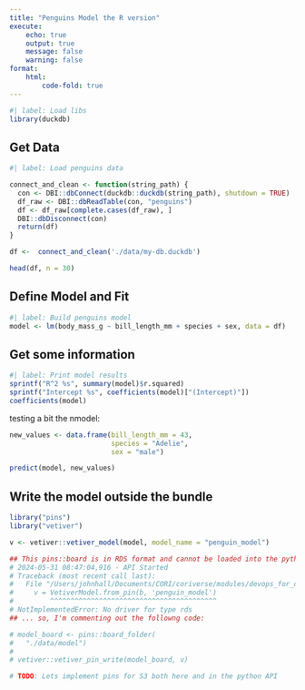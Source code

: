 ```yaml
---
title: "Penguins Model the R version"
execute:
    echo: true
    output: true
    message: false
    warning: false
format:
    html:
        code-fold: true
---
```


```r
#| label: Load libs
library(duckdb)
```

## Get Data

```r
#| label: Load penguins data

connect_and_clean <- function(string_path) {
  con <- DBI::dbConnect(duckdb::duckdb(string_path), shutdown = TRUE)
  df_raw <- DBI::dbReadTable(con, "penguins")
  df <- df_raw[complete.cases(df_raw), ]
  DBI::dbDisconnect(con)
  return(df)
}

df <-  connect_and_clean('./data/my-db.duckdb')

head(df, n = 30)
```

## Define Model and Fit

```r
#| label: Build penguins model
model <- lm(body_mass_g ~ bill_length_mm + species + sex, data = df)
```

## Get some information


```r
#| label: Print model results
sprintf("R^2 %s", summary(model)$r.squared)
sprintf("Intercept %s", coefficients(model)["(Intercept)"])
coefficients(model)
```


testing a bit the nmodel: 

```r
new_values <- data.frame(bill_length_mm = 43,
                         species = "Adelie", 
                         sex = "male")

predict(model, new_values)
```

## Write the model outside the bundle

```r
library("pins")
library("vetiver")

v <- vetiver::vetiver_model(model, model_name = "penguin_model")

## This pins::board is in RDS format and cannot be loaded into the python api:
# 2024-05-31 08:47:04,916 - API Started
# Traceback (most recent call last):
#   File "/Users/johnhall/Documents/CORI/coriverse/modules/devops_for_data_science/do4ds_project/api.py", line 21, in <module>
#     v = VetiverModel.from_pin(b, 'penguin_model')
#         ^^^^^^^^^^^^^^^^^^^^^^^^^^^^^^^^^^^^^^^^^
# NotImplementedError: No driver for type rds
## ... so, I'm commenting out the followng code:

# model_board <- pins::board_folder(
#   "./data/model")
#
# vetiver::vetiver_pin_write(model_board, v)

# TODO: Lets implement pins for S3 both here and in the python API

```



